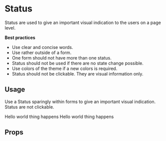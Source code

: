 <!--- Status.stories.mdx --->


<Meta title="Design System/Molecules/Status" component={Status} />

# Status

Status are used to give an important visual indication to the users on a page level. 

**Best practices**

- Use clear and concise words.
- Use rather outside of a form.
- One form should not have more than one status.
- Status should not be used if there are no state change possible.
- Use colors of the theme if a new colors is required.
- Status should not be clickable. They are visual information only.


## Usage

Use a Status sparingly within forms to give an important visual indication. Status are not clickable. 

<Canvas>
  <Story name="base">
    <Stack size={3}>
      <Status variant="success">
        <Text>
          Hello world <Text highlighted>thing happens</Text>
        </Text>
      </Status>
      <Status variant="secondary">
        <Text>
          Hello world <Text highlighted>thing happens</Text>
        </Text>
      </Status>
    </Stack>
  </Story>
</Canvas>


## Props

<ArgsTable of={Status} />
